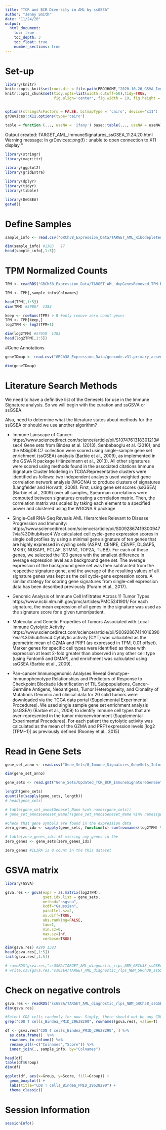 ```yaml
---
title: "TCR and BCR Diversity in AML by ssGSEA"
author: "Jenny Smith"
date: "11/24/20"
output: 
  html_document:
    toc: true
    toc_depth: 3
    toc_float: true
    number_sections: true
---
```


# Set-up 

```r
library(knitr)
knitr::opts_knit$set(root.dir = file.path(PROJHOME,"2020.10.26_GSVA_ImmuneSigs"))
knitr::opts_chunk$set(tidy.opts=list(width.cutoff=50),tidy=TRUE, 
                      fig.align='center', fig.width = 10, fig.height = 10)


options(stringsAsFactors = FALSE, bitmapType = 'cairo', device='x11')
grDevices::X11.options(type='cairo')

table = function (..., useNA = 'ifany') base::table(..., useNA = useNA)
```

Output created: TARGET_AML_ImmuneSignatures_ssGSEA_11.24.20.html
Warning message:
In grDevices::png(f) : unable to open connection to X11 display ''

```r
library(stringr)
library(magrittr)

library(ggplot2)
library(gridExtra)

library(dplyr)
library(tidyr)
library(tibble)

library(DeGSEA)
getwd()
```


# Define Samples

```r
sample_info <- read.csv("GRCh38_Expression_Data/TARGET_AML_Ribodepleted_RNAseq_GRCh38_Sample_Manifest.csv") 

dim(sample_info) #1383   17
head(sample_info[,1:5])
```


# TPM Normalized Counts

```r
TPM <- readRDS("GRCh38_Expression_Data/TARGET_AML_dupGenesRemoved_TPM.RDS")

TPM <- TPM[,sample_info$Colnames]

head(TPM[,1:5])
dim(TPM) #59087  1383
```

```r
keep <- rowSums(TPM) > 0 #only remove zero count genes
TPM <- TPM[keep,]
log2TPM <- log2(TPM+1)

dim(log2TPM) #57058  1383
head(log2TPM[,1:5])
```

#Gene Annotations

```r
geneIDmap <- read.csv("GRCh38_Expression_Data/gencode.v31.primary_assembly.geneLevel_IDmap.csv")

dim(geneIDmap)
```



# Literature Search Methods

We need to have a definitive list of the Genesets for use in the Immune Signature analysis. So we will begin with the curation and ssGSVA or ssGSEA.

Also, need to determine what the literature states about methods for the ssGSEA or should we use another algorithm? 

* Immune Lanscape of Cancer:
https://www.sciencedirect.com/science/article/pii/S1074761318301213#sec4
Gene sets from Bindea et al. (2013), Senbabaoglu et al. (2016), and the MSigDB C7 collection were scored using single-sample gene set enrichment (ssGSEA) analysis (Barbie et al., 2009), as implemented in the GSVA R package (Hänzelmann et al., 2013). All other signatures were scored using methods found in the associated citations
Immune Signature Cluster Modeling in TCGA:Representative clusters were identified as follows: two independent analysts used weighted gene correlation network analysis (WGCNA) to produce clusters of signatures (Langfelder and Horvath, 2008). First, using gene set scores (ssGSEA) (Barbie et al., 2009) over all samples, Spearman correlations were computed between signatures creating a correlation matrix. Then, the correlation matrix was scaled by taking each element to a specified power and clustered using the WGCNA R package


* Single-Cell RNA-Seq Reveals AML Hierarchies Relevant to Disease Progression and Immunity:
https://www.sciencedirect.com/science/article/pii/S0092867419300947?via%3Dihub#sec4
We calculated cell cycle-gene expression scores in single cell profiles by using a minimal gene signature of ten genes that are highly expressed in cycling cells (ASPM, CENPE, CENPF, DLGAP5, MKI67, NUSAP1, PCLAF, STMN1, TOP2A, TUBB). For each of these genes, we selected the 100 genes with the smallest difference in average expression level as a background gene set. The average expression of the background gene set was then subtracted from the respective signature gene, and the average of the resulting values of all signature genes was kept as the cell cycle-gene expression score. A similar strategy for scoring gene signatures from single-cell expression data has been described previously (Puram et al., 2017). 

* Genomic Analysis of Immune Cell Infiltrates Across 11 Tumor Types
https://www.ncbi.nlm.nih.gov/pmc/articles/PMC5241901/
For each signature, the mean expression of all genes in the signature was used as the signature score for a given tumor/patient.


* Molecular and Genetic Properties of Tumors Associated with Local Immune Cytolytic Activity
https://www.sciencedirect.com/science/article/pii/S0092867414016390?via%3Dihub#sec4
Cytolytic activity (CYT) was calculated as the geometric mean of GZMA and PRF1 (as expressed in TPM, 0.01 offset). Marker genes for specific cell types were identified as those with expression at least 2-fold greater than observed in any other cell type (using Fantom5 and DMAP), and enrichment was calculated using ssGSEA (Barbie et al., 2009).


* Pan-cancer Immunogenomic Analyses Reveal Genotype-Immunophenotype Relationships and Predictors of Response to Checkpoint Blockade
Identification of TIL Subpopulations, Cancer-Germline Antigens, Neoantigens, Tumor Heterogeneity, and Clonality of Mutations
Genomic and clinical data for 20 solid tumors were downloaded via the TCGA data portal (Supplemental Experimental Procedures). We used single sample gene set enrichment analysis (ssGSEA) (Barbie et al., 2009) to identify immune cell types that are over-represented in the tumor microenvironment (Supplemental Experimental Procedures).
For each patient the cytolytic activity was calculated as the mean of the GZMA and PRF1 expression levels [log2 (TPM+1)] as previously defined (Rooney et al., 2015)

# Read in Gene Sets 

```r
gene_set_anno <- read.csv("Gene_Sets/0_Immune_Signatures_GeneSets_Information_v3_ts_edit_20201122.csv")

dim(gene_set_anno)
```

```r
gene_sets <- read.gmt("Gene_Sets/Updated_TCR_BCR_ImmuneSignatureGeneSets_20201128.gmt")

length(gene_sets)
quantile(sapply(gene_sets, length))
# head(gene_sets)
```

```r
# table(gene_set_anno$Geneset_Name %in% names(gene_sets))
# gene_set_anno$Geneset_Name[!(gene_set_anno$Geneset_Name %in% names(gene_sets))]
```

```r
#Check that gene symbols are found in the expression data 
zero_genes_idx <- sapply(gene_sets, function(x) sum(rownames(log2TPM) %in% x) == 0)

# table(zero_genes_idx) #5 missing any genes in the 
zero_genes <- gene_sets[zero_genes_idx]

zero_genes #IL3RA is 0 count in the this dataset
```


# GSVA matrix

```r
library(GSVA)
```

```r
gsva.res <- gsva(expr = as.matrix(log2TPM),
                 gset.idx.list = gene_sets, 
                 method="ssgsea",
                 kcdf="Gaussian",
                 parallel.sz=2, 
                 mx.diff=TRUE,
                 abs.ranking=FALSE, 
                 tau=1,
                 min.sz=0,
                 max.sz=Inf,
                 verbose=TRUE)

dim(gsva.res) #290 1383
head(gsva.res[,1:5])
tail(gsva.res[,1:5])

# saveRDS(gsva.res,"ssGSEA/TARGET_AML_diagnostic_rlps_NBM_GRCh38_ssGSEA_scores.RDS")
# write.csv(gsva.res,"ssGSEA/TARGET_AML_diagnostic_rlps_NBM_GRCh38_ssGSEA_scores.csv")
```


# Check on negative controls 

```r
gsva.res <- readRDS("ssGSEA/TARGET_AML_diagnostic_rlps_NBM_GRCh38_ssGSEA_scores.RDS")
dim(gsva.res)
```

```r
#Select CD8 cells randomly for now. Simply, there should not be any CD8 cells in the cell line cultures so these would have decrease in enrichment of these gene-sets. 
grep("CD8 T cells_Bindea_PMID_29628290", rownames(gsva.res), value=T)
```

```r
df <- gsva.res["CD8 T cells_Bindea_PMID_29628290", ] %>% 
  as.data.frame()  %>% 
  rownames_to_column() %>%
  rename_all(~c("Colnames","Score")) %>% 
  inner_join(., sample_info, by="Colnames")

head(df)
table(df$Group)
dim(df)
```

```r
ggplot(df, aes(x=Group, y=Score, fill=Group)) +
  geom_boxplot() +
  labs(title="CD8 T cells_Bindea_PMID_29628290") +
  theme_classic()
```




# Session Information

```r
sessionInfo()
```

